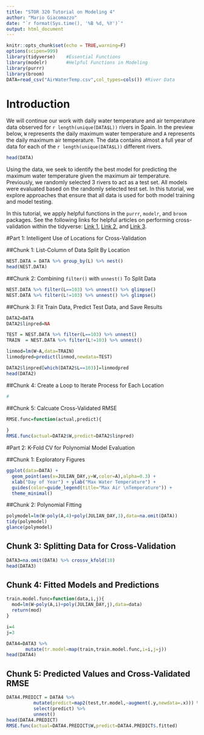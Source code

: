 ```yaml
---
title: "STOR 320 Tutorial on Modeling 4"
author: "Mario Giacomazzo"
date: "`r format(Sys.time(), '%B %d, %Y')`"
output: html_document
---
```


```r
knitr::opts_chunk$set(echo = TRUE,warning=F)
options(scipen=999)
library(tidyverse)    #Essential Functions
library(modelr)       #Helpful Functions in Modeling
library(purrr)
library(broom)
DATA=read_csv("AirWaterTemp.csv",col_types=cols()) #River Data
```

# Introduction

We will continue our work with daily water temperature and air temperature data observed for `r length(unique(DATA$L))` rivers in Spain. In the preview below, `W` represents the daily maximum water temperature and `A` represents the daily maximum air temperature. The data contains almost a full year of data for each of the `r length(unique(DATA$L))` different rivers.

```r
head(DATA)
```

Using the data, we seek to identify the best model for predicting the maximum water temperature given the maximum air temperature. Previously, we randomly selected 3 rivers to act as a test set. All models were evaluated based on the randomly selected test set. In this tutorial, we explore approaches that ensure that all data is used for both model training and model testing.

In this tutorial, we apply helpful functions in the `purrr`, `modelr`, and `broom` packages. See the following links for helpful articles on performing cross-validation within the tidyverse: [Link 1](http://sjspielman.org/bio5312_fall2017/files/kfold_supplement.pdf), [Link 2](https://drsimonj.svbtle.com/k-fold-cross-validation-with-modelr-and-broom), and [Link 3](https://www.r-bloggers.com/easy-cross-validation-in-r-with-modelr/).


#Part 1: Intelligent Use of Locations for Cross-Validation

##Chunk 1: List-Column of Data Split By Location
```r
NEST.DATA = DATA %>% group_by(L) %>% nest()
head(NEST.DATA)
```

##Chunk 2: Combining `filter()` with `unnest()` To Split Data
```r
NEST.DATA %>% filter(L==103) %>% unnest() %>% glimpse()
NEST.DATA %>% filter(L!=103) %>% unnest() %>% glimpse()
```

##Chunk 3: Fit Train Data, Predict Test Data, and Save Results
```r
DATA2=DATA
DATA2$linpred=NA

TEST = NEST.DATA %>% filter(L==103) %>% unnest()
TRAIN  = NEST.DATA %>% filter(L!=103) %>% unnest()

linmod=lm(W~A,data=TRAIN)
linmodpred=predict(linmod,newdata=TEST)

DATA2$linpred[which(DATA2$L==103)]=linmodpred
head(DATA2)
```

##Chunk 4: Create a Loop to Iterate Process for Each Location
```r
#
```

##Chunk 5: Calcuate Cross-Validated RMSE
```r
RMSE.func=function(actual,predict){
  
}
RMSE.func(actual=DATA2$W,predict=DATA2$linpred)
```


#Part 2: K-Fold CV for Polynomial Model Evaluation

##Chunk 1: Exploratory Figures
```r
ggplot(data=DATA) +
  geom_point(aes(x=JULIAN_DAY,y=W,color=A),alpha=0.3) + 
  xlab("Day of Year") + ylab("Max Water Temperature") +
  guides(color=guide_legend(title="Max Air \nTemperature")) +
  theme_minimal()
```

##Chunk 2: Polynomial Fitting
```r
polymodel=lm(W~poly(A,4)+poly(JULIAN_DAY,3),data=na.omit(DATA))
tidy(polymodel)
glance(polymodel)
```

## Chunk 3: Splitting Data for Cross-Validation
```r
DATA3=na.omit(DATA) %>% crossv_kfold(10)
head(DATA3)
```

## Chunk 4: Fitted Models and Predictions
```r
train.model.func=function(data,i,j){
  mod=lm(W~poly(A,i)+poly(JULIAN_DAY,j),data=data)
  return(mod)
}

i=4
j=3

DATA4=DATA3 %>% 
       mutate(tr.model=map(train,train.model.func,i=i,j=j))
head(DATA4)
```

## Chunk 5: Predicted Values and Cross-Validated RMSE
```r
DATA4.PREDICT = DATA4 %>% 
          mutate(predict=map2(test,tr.model,~augment(.y,newdata=.x))) %>%
          select(predict) %>%
          unnest()
head(DATA4.PREDICT)
RMSE.func(actual=DATA4.PREDICT$W,predict=DATA4.PREDICT$.fitted)
```


